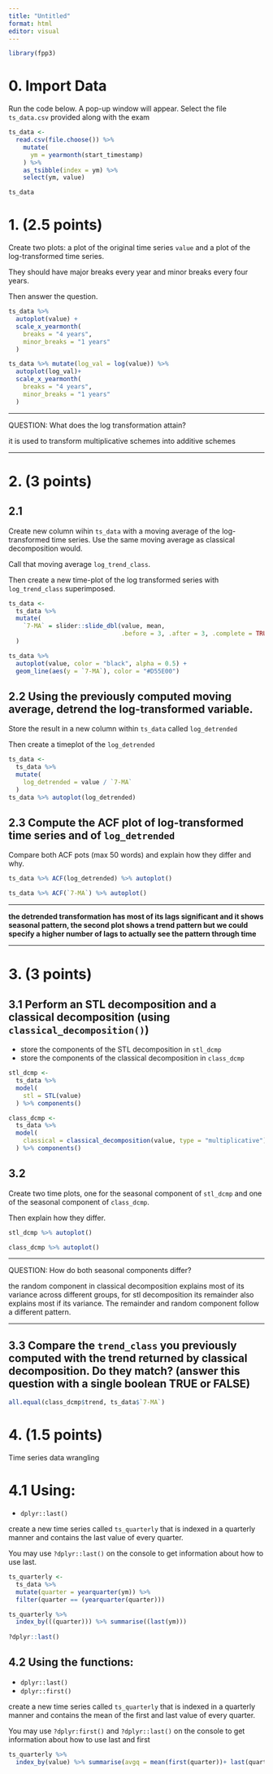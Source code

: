 ---
title: "Untitled"
format: html
editor: visual
---

```{r}
library(fpp3)
```

# 0. Import Data

Run the code below. A pop-up window will appear. Select the file `ts_data.csv` provided along with the exam

```{r}
ts_data <- 
  read.csv(file.choose()) %>% 
    mutate(
      ym = yearmonth(start_timestamp)
    ) %>% 
    as_tsibble(index = ym) %>% 
    select(ym, value)

ts_data
```

# 1. (2.5 points)

Create two plots: a plot of the original time series `value` and a plot of the log-transformed time series.

They should have major breaks every year and minor breaks every four years.

Then answer the question.

```{r}
ts_data %>% 
  autoplot(value) +
  scale_x_yearmonth(
    breaks = "4 years",
    minor_breaks = "1 years"
  ) 

ts_data %>% mutate(log_val = log(value)) %>% 
  autoplot(log_val)+
  scale_x_yearmonth(
    breaks = "4 years",
    minor_breaks = "1 years"
  ) 
```

------------------------------------------------------------------------

QUESTION: What does the log transformation attain?

it is used to transform multiplicative schemes into additive schemes

------------------------------------------------------------------------

# 2. (3 points)

## 2.1

Create new column wihin `ts_data` with a moving average of the log-transformed time series. Use the same moving average as classical decomposition would.

Call that moving average `log_trend_class`.

Then create a new time-plot of the log transformed series with `log_trend_class` superimposed.

```{r}
ts_data <- 
  ts_data %>%
  mutate(
    `7-MA` = slider::slide_dbl(value, mean, 
                               .before = 3, .after = 3, .complete = TRUE)
  ) 

ts_data %>% 
  autoplot(value, color = "black", alpha = 0.5) + 
  geom_line(aes(y = `7-MA`), color = "#D55E00")
```

## 2.2 Using the previously computed moving average, detrend the log-transformed variable.

Store the result in a new column within `ts_data` called `log_detrended`

Then create a timeplot of the `log_detrended`

```{r}
ts_data <- 
  ts_data %>% 
  mutate(
    log_detrended = value / `7-MA`
  ) 
ts_data %>% autoplot(log_detrended)
```

## 2.3 Compute the ACF plot of log-transformed time series and of `log_detrended`

Compare both ACF pots (max 50 words) and explain how they differ and why.

```{r}
ts_data %>% ACF(log_detrended) %>% autoplot()

ts_data %>% ACF(`7-MA`) %>% autoplot()
```

------------------------------------------------------------------------

**the detrended transformation has most of its lags significant and it shows seasonal pattern, the second plot shows a trend pattern but we could specify a higher number of lags to actually see the pattern through time**

------------------------------------------------------------------------

# 3. (3 points)

## 3.1 Perform an STL decomposition and a classical decomposition (using `classical_decomposition()`)

-   store the components of the STL decomposition in `stl_dcmp`
-   store the components of the classical decomposition in `class_dcmp`

```{r}
stl_dcmp <- 
  ts_data %>% 
  model(
    stl = STL(value)
  ) %>% components()

class_dcmp <- 
  ts_data %>% 
  model(
    classical = classical_decomposition(value, type = "multiplicative")
  ) %>% components()
```

## 3.2

Create two time plots, one for the seasonal component of `stl_dcmp` and one of the seasonal component of `class_dcmp`.

Then explain how they differ.

```{r}
stl_dcmp %>% autoplot()

class_dcmp %>% autoplot()
```

------------------------------------------------------------------------

QUESTION: How do both seasonal components differ?

the random component in classical decomposition explains most of its variance across different groups, for stl decomposition its remainder also explains most if its variance. The remainder and random component follow a different pattern.

------------------------------------------------------------------------

## 3.3 Compare the `trend_class` you previously computed with the trend returned by classical decomposition. Do they match? (answer this question with a single boolean TRUE or FALSE)

```{r}
all.equal(class_dcmp$trend, ts_data$`7-MA`)
```

# 4. (1.5 points)

Time series data wrangling

# 4.1 Using:

-   `dplyr::last()`

create a new time series called `ts_quarterly` that is indexed in a quarterly manner and contains the last value of every quarter.

You may use `?dplyr::last()` on the console to get information about how to use last.

```{r}
ts_quarterly <-
  ts_data %>% 
  mutate(quarter = yearquarter(ym)) %>% 
  filter(quarter == (yearquarter(quarter)))

ts_quarterly %>% 
  index_by(((quarter))) %>% summarise((last(ym)))
  
?dplyr::last()
```

## 4.2 Using the functions:

-   `dplyr::last()`
-   `dplyr::first()`

create a new time series called `ts_quarterly` that is indexed in a quarterly manner and contains the mean of the first and last value of every quarter.

You may use `?dplyr:first()` and `?dplyr::last()` on the console to get information about how to use last and first

```{r}
ts_quarterly %>% 
  index_by(value) %>% summarise(avgq = mean(first(quarter))+ last(quarter))
```

